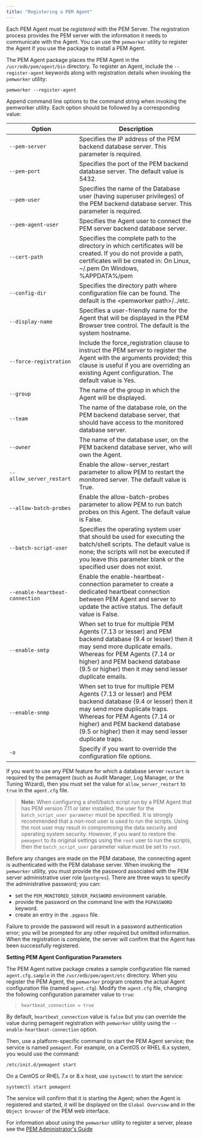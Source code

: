 ```yaml
---
title: "Registering a PEM Agent"
---
```


<div id="registering_a_pem_agent" class="registered_link"></div>




Each PEM Agent must be *registered* with the PEM Server. The registration process provides the PEM server with the information it needs to communicate with the Agent. You can use the `pemworker` utility to register the Agent if you use the package to install a PEM Agent.

The PEM Agent package places the PEM Agent in the `/usr/edb/pem/agent/bin` directory. To register an Agent, include the `--register-agent` keywords along with registration details when invoking the `pemworker` utility:

``` text
pemworker --register-agent
```

Append command line options to the command string when invoking the pemworker utility. Each option should be followed by a corresponding value:

| Option                          | Description                                                                                                                                                                                                                                                           |
|---------------------------------|-----------------------------------------------------------------------------------------------------------------------------------------------------------------------------------------------------------------------------------------------------------------------|
| `--pem-server`                  | Specifies the IP address of the PEM backend database server. This parameter is required.                                                                                                                                                                              |
| `--pem-port`                    | Specifies the port of the PEM backend database server. The default value is 5432.                                                                                                                                                                                     |
| `--pem-user`                    | Specifies the name of the Database user (having superuser privileges) of the PEM backend database server. This parameter is required.                                                                                                                                 |
| `--pem-agent-user`              | Specifies the Agent user to connect the PEM server backend database server.                                                                                                                                                                                           |
| `--cert-path`                   | Specifies the complete path to the directory in which certificates will be created. If you do not provide a path, certificates will be created in: On Linux, \~/.pem On Windows, %APPDATA%/pem                                                                        |
| `--config-dir`                  | Specifies the directory path where configuration file can be found. The default is the &lt;pemworker path&gt;/../etc.                                                                                                                                                 |
| `--display-name`                | Specifies a user-friendly name for the Agent that will be displayed in the PEM Browser tree control. The default is the system hostname.                                                                                                                              |
| `--force-registration`          | Include the force\_registration clause to instruct the PEM server to register the Agent with the arguments provided; this clause is useful if you are overriding an existing Agent configuration. The default value is Yes.                                           |
| `--group`                       | The name of the group in which the Agent will be displayed.                                                                                                                                                                                                           |
| `--team`                        | The name of the database role, on the PEM backend database server, that should have access to the monitored database server.                                                                                                                                          |
| `--owner`                       | The name of the database user, on the PEM backend database server, who will own the Agent.                                                                                                                                                                            |
| `--allow_server_restart`        | Enable the allow-server\_restart parameter to allow PEM to restart the monitored server. The default value is True.                                                                                                                                                   |
| `--allow-batch-probes`          | Enable the allow-batch-probes parameter to allow PEM to run batch probes on this Agent. The default value is False.                                                                                                                                                   |
| `--batch-script-user`           | Specifies the operating system user that should be used for executing the batch/shell scripts. The default value is none; the scripts will not be executed if you leave this parameter blank or the specified user does not exist.                                    |
| `--enable-heartbeat-connection` | Enable the enable-heartbeat-connection parameter to create a dedicated heartbeat connection between PEM Agent and server to update the active status. The default value is False.                                                                                     |
| `--enable-smtp`                 | When set to true for multiple PEM Agents (7.13 or lesser) and PEM backend database (9.4 or lesser) then it may send more duplicate emails. Whereas for PEM Agents (7.14 or higher) and PEM backend database (9.5 or higher) then it may send lesser duplicate emails. |
| `--enable-snmp`                 | When set to true for multiple PEM Agents (7.13 or lesser) and PEM backend database (9.4 or lesser) then it may send more duplicate traps. Whereas for PEM Agents (7.14 or higher) and PEM backend database (9.5 or higher) then it may send lesser duplicate traps.   |
| `-o`                            | Specify if you want to override the configuration file options.                                                                                                                                                                                                       |

If you want to use any PEM feature for which a database server `restart` is required by the pemagent (such as Audit Manager, Log Manager, or the Tuning Wizard), then you must set the value for `allow_server_restart` to `true` in the `agent.cfg` file.

> **Note:** When configuring a shell/batch script run by a PEM Agent that has PEM version 7.11 or later installed, the user for the `batch_script_user parameter` must be specified. It is strongly recommended that a non-root user is used to run the scripts. Using the root user may result in compromising the data security and operating system security. However, if you want to restore the `pemagent` to its original settings using the `root` user to run the scripts, then the `batch_script_user` parameter value must be set to `root`.


Before any changes are made on the PEM database, the connecting agent is authenticated with the PEM database server. When invoking the `pemworker` utility, you must provide the password associated with the PEM server administrative user role (`postgres`). There are three ways to specify the administrative password; you can:

-   set the `PEM_MONITORED_SERVER_PASSWORD` environment variable.
-   provide the password on the command line with the `PGPASSWORD` keyword.
-   create an entry in the `.pgpass` file.

Failure to provide the password will result in a password authentication error; you will be prompted for any other required but omitted information. When the registration is complete, the server will confirm that the Agent has been successfully registered.

**Setting PEM Agent Configuration Parameters**

The PEM Agent native package creates a sample configuration file named `agent.cfg.sample` in the `/usr/edb/pem/agent/etc` directory. When you register the PEM Agent, the `pemworker` program creates the actual Agent configuration file (named `agent.cfg`). Modify the `agent.cfg` file, changing the following configuration parameter value to `true`:

> `heartbeat_connection = true`

By default, `heartbeat_connection` value is `false` but you can override the value during pemagent registration with `pemworker` utility using the `--enable-heartbeat-connection` option.

Then, use a platform-specific command to start the PEM Agent service; the service is named `pemagent`. For example, on a CentOS or RHEL 6.x system, you would use the command:

``` text
/etc/init.d/pemagent start
```

On a CentOS or RHEL 7.x or 8.x host, use `systemctl` to start the service:

``` text
systemctl start pemagent
```

The service will confirm that it is starting the Agent; when the Agent is registered and started, it will be displayed on the `Global Overview` and in the `Object browser` of the PEM web interface.

For information about using the `pemworker` utility to register a server, please see the [PEM Administrator's Guide](https://www.enterprisedb.com/edb-docs)
